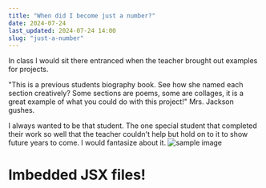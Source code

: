 ```yaml
---
title: "When did I become just a number?" 
date: 2024-07-24
last_updated: 2024-07-24 14:00
slug: "just-a-number"
---
```


In class I would sit there entranced when the teacher brought out examples for projects.

"This is a previous students biography book. See how she named each section creatively? Some sections are poems, some are collages, it is a great example of what you could do with this project!" Mrs. Jackson gushes.

I always wanted to be that student. The one special student that completed their work so well that the teacher couldn't help but hold on to it to show future years to come. I would fantasize about it. 
![sample image](./single_tree.jpg)
<h1>Imbedded JSX files!</h1>
